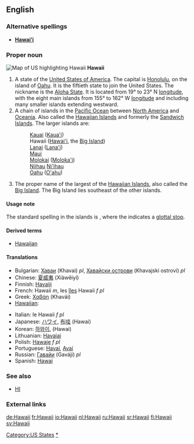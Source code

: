 {{see|Hawaiʻi}}
==English==

===Alternative spellings===
*'''[[Hawai'i|Hawai’i]]'''

===Proper noun===
[[Image:Map of USA highlighting Hawaii.png|thumb|right|Map of US highlighting Hawaii]]
'''Hawaii'''

# A state of the [[United States of America]]. The capital is [[Honolulu]], on the island of [[Oahu]]. It is the fiftieth state to join the United States. The nickname is the [[Aloha State]]. It is located from 19° to 23° N [[longitude]], with the eight main islands from 155° to 162° W [[longitude]] and including many smaller islands extending westward.
# A chain of islands in the [[Pacific Ocean]] between [[North America]] and [[Oceania]]. Also called the [[Hawaiian Islands]] and formerly the [[Sandwich Islands]]. The larger islands are:
#:[[Kauai]] ([[Kaua'i]])
#:Hawaii ([[Hawai'i]], the [[Big Island]])
#:[[Lanai]] ([[Lana'i]])
#:[[Maui]]
#:[[Molokai]] ([[Moloka'i]])
#:[[Niihau]] [[Ni'ihau]]
#:[[Oahu]] ([[O'ahu]])
# The proper name of the largest of the [[Hawaiian Islands]], also called the [[Big Island]]. The Big Island lies southeast of the other islands.

====Usage note====
The standard spelling in the islands is '''{{Unicode|Hawaiʻi}}''', where the {{Unicode|ʻ}} indicates a [[glottal stop]].

====Derived terms====
*[[Hawaiian]]

====Translations====
{{top}}
*Bulgarian: [[Хаваи]] (Khavai) ''pl'', [[Хавайски острови]] (Khavajski ostrovi) ''pl''
*Chinese: [[夏威夷]] (Xiàwēiyí)
*Finnish: [[Havaiji]]
*French: Hawaii ''m'', les [[îles]] Hawaii ''f pl''
*Greek: [[Χαβάη]] (Khavái)
*[[Hawaiian]]: {{Unicode|[[Hawaiʻi]]}}
{{mid}}
*Italian: le Hawaii ''f pl''
*Japanese: [[ハワイ]], [[布哇]] (Hawai)
*Korean: [[하와이]], (Hawai)
*Lithuanian: [[Havajai]]
*Polish: [[Hawaje]] ''f pl''
*Portuguese: [[Havaí]], [[Avaí]] {{m}}
*Russian: [[Гавайи]] (Gaváji) ''pl''
*Spanish: [[Hawai]]
{{bottom}}

===See also===
*[[HI]]

===External links===
{{pedialite}}

[[Category:US States]]
[[Category:Hawaii|*]]

[[de:Hawaii]]
[[fr:Hawaii]]
[[io:Hawaii]]
[[nl:Hawaii]]
[[ru:Hawaii]]
[[sr:Hawaii]]
[[fi:Hawaii]]
[[sv:Hawaii]]
